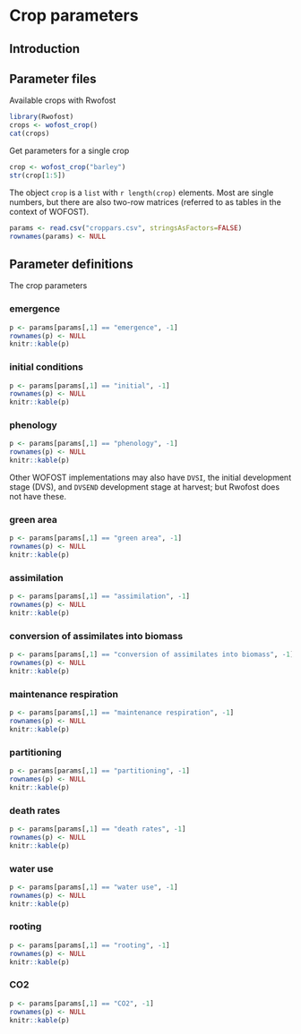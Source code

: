 # Crop parameters

## Introduction 


## Parameter files 

Available crops with Rwofost

```r
library(Rwofost)
crops <- wofost_crop()
cat(crops)
```

Get parameters for a single crop

```r
crop <- wofost_crop("barley")
str(crop[1:5])
```

The object `crop` is a `list` with `r length(crop)` elements. Most are single numbers, but there are also two-row matrices (referred to as tables in the context of WOFOST).



```r
params <- read.csv("croppars.csv", stringsAsFactors=FALSE)
rownames(params) <- NULL
```

## Parameter definitions

The crop parameters
	
### emergence

```r
p <- params[params[,1] == "emergence", -1]
rownames(p) <- NULL
knitr::kable(p)
```

### initial conditions

```r
p <- params[params[,1] == "initial", -1]
rownames(p) <- NULL
knitr::kable(p)
```


### phenology


```r
p <- params[params[,1] == "phenology", -1]
rownames(p) <- NULL
knitr::kable(p)
```

Other WOFOST implementations may also have `DVSI`, the initial development stage (DVS), and `DVSEND`	development stage at harvest; but Rwofost does not have these.


### green area

```r
p <- params[params[,1] == "green area", -1]
rownames(p) <- NULL
knitr::kable(p)
```

### assimilation

```r
p <- params[params[,1] == "assimilation", -1]
rownames(p) <- NULL
knitr::kable(p)
```

### conversion of assimilates into biomass

```r
p <- params[params[,1] == "conversion of assimilates into biomass", -1]
rownames(p) <- NULL
knitr::kable(p)
```


### maintenance respiration

```r
p <- params[params[,1] == "maintenance respiration", -1]
rownames(p) <- NULL
knitr::kable(p)
```

### partitioning

```r
p <- params[params[,1] == "partitioning", -1]
rownames(p) <- NULL
knitr::kable(p)
```

### death rates

```r
p <- params[params[,1] == "death rates", -1]
rownames(p) <- NULL
knitr::kable(p)
```

### water use

```r
p <- params[params[,1] == "water use", -1]
rownames(p) <- NULL
knitr::kable(p)
```

### rooting

```r
p <- params[params[,1] == "rooting", -1]
rownames(p) <- NULL
knitr::kable(p)
```

### CO2

```r
p <- params[params[,1] == "CO2", -1]
rownames(p) <- NULL
knitr::kable(p)
```

